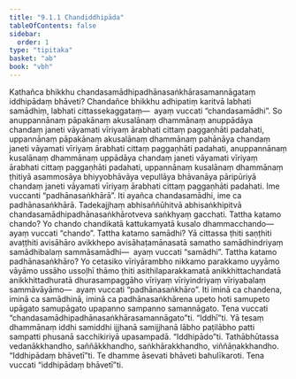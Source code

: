 ```yaml
---
title: "9.1.1 Chandiddhipāda"
tableOfContents: false
sidebar:
  order: 1
type: "tipitaka"
basket: "ab"
book: "vbh"
---
```



<DynamicBreadcrumb />

<Division number="432" book="vbh">

<Paragraph number="1461" book="vbh">
Kathañca bhikkhu chandasamādhipadhānasaṅkhārasamannāgataṃ iddhipādaṃ bhāveti? Chandañce bhikkhu adhipatiṃ karitvā labhati samādhiṃ, labhati cittassekaggataṃ—  ayaṃ vuccati “chandasamādhi”. So anuppannānaṃ pāpakānaṃ akusalānaṃ dhammānaṃ anuppādāya chandaṃ janeti vāyamati vīriyaṃ ārabhati cittaṃ paggaṇhāti padahati, uppannānaṃ pāpakānaṃ akusalānaṃ dhammānaṃ pahānāya chandaṃ janeti vāyamati vīriyaṃ ārabhati cittaṃ paggaṇhāti padahati, anuppannānaṃ kusalānaṃ dhammānaṃ uppādāya chandaṃ janeti vāyamati vīriyaṃ ārabhati cittaṃ paggaṇhāti padahati, uppannānaṃ kusalānaṃ dhammānaṃ ṭhitiyā asammosāya bhiyyobhāvāya vepullāya bhāvanāya pāripūriyā chandaṃ janeti vāyamati vīriyaṃ ārabhati cittaṃ paggaṇhāti padahati. Ime vuccanti “padhānasaṅkhārā”. Iti ayañca chandasamādhi, ime ca padhānasaṅkhārā. Tadekajjhaṃ abhisaññūhitvā abhisaṅkhipitvā chandasamādhipadhānasaṅkhārotveva saṅkhyaṃ gacchati.
</Paragraph>

</Division>
<Division number="433" book="vbh">

<Paragraph number="1462" book="vbh">
Tattha katamo chando? Yo chando chandikatā kattukamyatā kusalo dhammacchando—  ayaṃ vuccati “chando”.
</Paragraph>

<Paragraph number="1463" book="vbh">
Tattha katamo samādhi? Yā cittassa ṭhiti saṇṭhiti avaṭṭhiti avisāhāro avikkhepo avisāhaṭamānasatā samatho samādhindriyaṃ samādhibalaṃ sammāsamādhi—  ayaṃ vuccati “samādhi”.
</Paragraph>

<Paragraph number="1464" book="vbh">
Tattha katamo padhānasaṅkhāro? Yo cetasiko vīriyārambho nikkamo parakkamo uyyāmo vāyāmo ussāho ussoḷhī thāmo ṭhiti asithilaparakkamatā anikkhittachandatā anikkhittadhuratā dhurasampaggāho vīriyaṃ vīriyindriyaṃ vīriyabalaṃ sammāvāyāmo—  ayaṃ vuccati “padhānasaṅkhāro”. Iti iminā ca chandena, iminā ca samādhinā, iminā ca padhānasaṅkhārena upeto hoti samupeto upāgato samupāgato upapanno sampanno samannāgato. Tena vuccati “chandasamādhipadhānasaṅkhārasamannāgato”ti.
</Paragraph>

</Division>
<Division number="434" book="vbh">

<Paragraph number="1465" book="vbh">
“Iddhī”ti. Yā tesaṃ dhammānaṃ iddhi samiddhi ijjhanā samijjhanā lābho paṭilābho patti sampatti phusanā sacchikiriyā upasampadā.
</Paragraph>

<Paragraph number="1466" book="vbh">
“Iddhipādo”ti. Tathābhūtassa vedanākkhandho, saññākkhandho, saṅkhārakkhandho, viññāṇakkhandho.
</Paragraph>

<Paragraph number="1467" book="vbh">
“Iddhipādaṃ bhāvetī”ti. Te dhamme āsevati bhāveti bahulīkaroti. Tena vuccati “iddhipādaṃ bhāvetī”ti.
</Paragraph>
</Division>